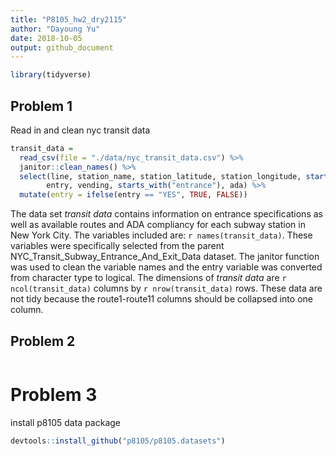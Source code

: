 ```yaml
---
title: "P8105_hw2_dry2115"
author: "Dayoung Yu"
date: 2018-10-05
output: github_document
---
```


```r
library(tidyverse)
```


## Problem 1

Read in and clean nyc transit data

```r
transit_data = 
  read_csv(file = "./data/nyc_transit_data.csv") %>%
  janitor::clean_names() %>%
  select(line, station_name, station_latitude, station_longitude, starts_with("route"), 
        entry, vending, starts_with("entrance"), ada) %>%
  mutate(entry = ifelse(entry == "YES", TRUE, FALSE))
```

The data set _transit data_ contains information on entrance specifications as well as available routes and ADA compliancy for each subway station in New York City. The variables included are: `r names(transit_data)`. These variables were specifically selected from the parent NYC_Transit_Subway_Entrance_And_Exit_Data dataset. The janitor function was used to clean the variable names and the entry variable was converted from character type to logical. The dimensions of _transit data_ are `r ncol(transit_data)` columns by `r nrow(transit_data)` rows. These data are not tidy because the route1-route11 columns should be collapsed into one column.



## Problem 2

```r

```




# Problem 3

install p8105 data package
```r
devtools::install_github("p8105/p8105.datasets")
```


```r

```

